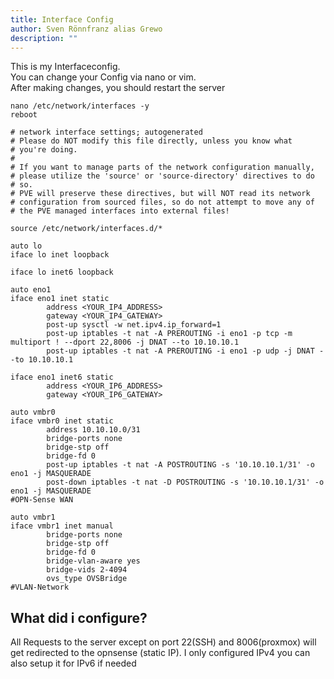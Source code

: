 ```yaml
---
title: Interface Config
author: Sven Rönnfranz alias Grewo
description: ""
---
```


This is my Interfaceconfig.<br/>
You can change your Config via nano or vim.<br/>
After making changes, you should restart the server

```
nano /etc/network/interfaces -y
reboot
```

```
# network interface settings; autogenerated
# Please do NOT modify this file directly, unless you know what
# you're doing.
#
# If you want to manage parts of the network configuration manually,
# please utilize the 'source' or 'source-directory' directives to do
# so.
# PVE will preserve these directives, but will NOT read its network
# configuration from sourced files, so do not attempt to move any of
# the PVE managed interfaces into external files!

source /etc/network/interfaces.d/*

auto lo
iface lo inet loopback

iface lo inet6 loopback

auto eno1
iface eno1 inet static
        address <YOUR_IP4_ADDRESS>
        gateway <YOUR_IP4_GATEWAY>
        post-up sysctl -w net.ipv4.ip_forward=1
        post-up iptables -t nat -A PREROUTING -i eno1 -p tcp -m multiport ! --dport 22,8006 -j DNAT --to 10.10.10.1
        post-up iptables -t nat -A PREROUTING -i eno1 -p udp -j DNAT --to 10.10.10.1

iface eno1 inet6 static
        address <YOUR_IP6_ADDRESS>
        gateway <YOUR_IP6_GATEWAY>

auto vmbr0
iface vmbr0 inet static
        address 10.10.10.0/31
        bridge-ports none
        bridge-stp off
        bridge-fd 0
        post-up iptables -t nat -A POSTROUTING -s '10.10.10.1/31' -o eno1 -j MASQUERADE
        post-down iptables -t nat -D POSTROUTING -s '10.10.10.1/31' -o eno1 -j MASQUERADE
#OPN-Sense WAN

auto vmbr1
iface vmbr1 inet manual
        bridge-ports none
        bridge-stp off
        bridge-fd 0
        bridge-vlan-aware yes
        bridge-vids 2-4094
        ovs_type OVSBridge
#VLAN-Network

```

## What did i configure?
All Requests to the server except on port 22(SSH) and 8006(proxmox) will get redirected to the
opnsense (static IP). I only configured IPv4 you can also setup it for IPv6 if needed
